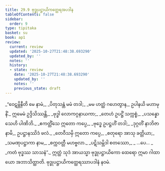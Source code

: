 ```yaml
---
title: 29.9 ဗုဒ္ဓုပဋ္ဌာယိကတ္ထေရအပဒါန
tableOfContents: false
sidebar:
  order: 9
type: tipitaka
basket: su
book: ap1
review:
  current: review
  updated: '2025-10-27T21:48:38.693290'
  updated_by: ''
  notes: ''
  history:
  - state: review
    date: '2025-10-27T21:48:38.693290'
    updated_by: ''
    notes: ''
    previous_state: draft
---
```



<ReviewStatus review={frontmatter.review} showDetails={true} />

<HypothesisAnnotation frontmatter={frontmatter} />

<DynamicBreadcrumb />

<Division number="38" book="ap1" e="ch" v="20" p="274">

<Paragraph number="3340" type="verses" book="ap1">
_“ဝေဋမ္ဘိနီတိ မေ နာမံ,_  
_ပိတုသန္တံ မမံ တဒါ;_  
_မမ ဟတ္ထံ ဂဟေတွာန,_  
ဥပါနယိ မဟာမုနိံ._  

</Paragraph>

</Division>
<Division number="39" book="ap1" e="ch" v="20" p="274">

<Paragraph number="3341" type="verses" book="ap1">
ဣမေမံ ဥဒ္ဒိသိဿန္တိ,_  
_ဗုဒ္ဓါ လောကဂ္ဂနာယကာ;_  
_တေဟံ ဥပဋ္ဌိံ သက္ကစ္စံ,_  
_ပသန္နော သေဟိ ပါဏိဘိ._  

</Paragraph>

</Division>
<Division number="40" book="ap1" e="ch" v="20" p="274">

<Paragraph number="3342" type="verses" book="ap1">
_ဧကတ္တိံသေ ဣတော ကပ္ပေ,_  
_ဗုဒ္ဓေ ဥပဋ္ဌဟိံ တဒါ;_  
_ဒုဂ္ဂတိံ နာဘိဇာနာမိ,_  
ဥပဋ္ဌာနဿိဒံ ဖလံ._  

</Paragraph>

</Division>
<Division number="41" book="ap1" e="ch" v="20" p="274">

<Paragraph number="3343" type="verses" book="ap1">
_တေဝီသမှိ ဣတော ကပ္ပေ,_  
_စတုရော အာသု ခတ္တိယာ;_  
_သမဏုပဋ္ဌာကာ နာမ,_  
_စက္ကဝတ္တီ မဟဗ္ဗလာ._  

</Paragraph>

</Division>
<Division number="42" book="ap1" e="ch" v="20" p="274">

<Paragraph number="3344" type="verses" book="ap1">
_ပဋိသမ္ဘိဒါ စတဿော,_  
_ …ပေ… _  
_ကတံ ဗုဒ္ဓဿ သာသနံ”._  

</Paragraph>

<Paragraph number="3345" book="ap1">
ဣတ္ထံ သုဒံ အာယသ္မာ ဗုဒ္ဓုပဋ္ဌာယိကော ထေရော ဣမာ ဂါထာယော အဘာသိတ္ထာတိ.

</Paragraph>
</Division>

<Paragraph number="3346" type="center" book="ap1">
ဗုဒ္ဓုပဋ္ဌာယိကတ္ထေရဿာပဒါနံ နဝမံ.
</Paragraph>